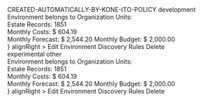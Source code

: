 
<Meta title="Pages/appDetails" />

<Preview>
  <Story name="default">
    <Box spacing={"spacing04"} style={{ maxWidth: "1440px" }}>
      <Box
        boxStyle="lightGrey"
        spacing="spacing02"
      >
        <Row>
          <Col sm={5} md={4} lg={6}>
            <Flex>
              <Hidden xs>
                <Tooltip
                  status="danger"
                  caption="13% more than AUG, 2020"
                  position="left"
                >
                  <PieChart
                    progress={13}
                    size={52}
                    strokeWidth={8}
                    color="danger"
                  >
                    <SVGIcon name="forecastUp" color="danger" />
                  </PieChart>
                </Tooltip>
              </Hidden>
              <div>
                <Text
                  nowrap
                  size="lg"
                  weight="medium"
                  tag="div"
                  width="12rem"
                  mb={theme.spacing.spacing01}
                  ml={theme.spacing.spacing04}
                >
                  CREATED-AUTOMATICALLY-BY-KONE-ITO-POLICY
                </Text>
                <Flex>
                  <Text size="sm" tag="span" ml={theme.spacing.spacing04}>
                    development
                  </Text>
                </Flex>
              </div>
              <div
                style={{
                  paddingLeft: theme.spacing.spacing04,
                  borderLeft: theme.borders.grey,
                }}
              >
                <Text size="sm" tag="div" mb={theme.spacing.spacing02}>
                  Environment belongs to Organization Units:
                </Text>
                <div>
                  <Tag color="#d35400" text="AUTO_2019_4_16_11_13_6_8731999" />
                  <Tag color="#95a5a6" text="AUTO345" />
                  <Tag icon="edit" />
                </div>
              </div>
            </Flex>
          </Col>
          <Col sm={3} md={4} lg={6}>
            <Flex justifyContent="flex-end">
              <Hidden xs sm>
                <div
                  style={{
                    width: "9rem",
                    paddingLeft: theme.spacing.spacing04,
                    borderLeft: theme.borders.grey,
                  }}
                >
                  <Text size="sm" tag="div" mb={theme.spacing.spacing01}>
                    Estate Records:
                  </Text>
                  <Text size="lg" tag="div">
                    1851
                  </Text>
                </div>
              </Hidden>
              <div
                style={{
                  width: "9rem",
                  paddingLeft: theme.spacing.spacing04,
                  borderLeft: theme.borders.grey,
                }}
              >
                <Text size="sm" tag="div" mb={theme.spacing.spacing01}>
                  Monthly Costs:
                </Text>
                <Text size="lg" weight="medium" tag="div">
                  $ 604.19
                </Text>
              </div>
              <Hidden xs sm>
                <div
                  style={{
                    width: "14rem",
                    paddingLeft: theme.spacing.spacing04,
                    borderLeft: theme.borders.grey,
                    marginRight: "1rem",
                  }}
                >
                  <Flex py={theme.spacing.spacing01}>
                    <Text size="sm" tag="div" width="7rem">
                      Monthly Forecast:
                    </Text>
                    <Text
                      size="sm"
                      tag="div"
                      ml={theme.spacing.spacing02}
                      weight="medium"
                    >
                      $ 2,544.20
                    </Text>
                  </Flex>
                  <Flex py={theme.spacing.spacing01}>
                    <Text size="sm" tag="div" width="7rem">
                      Monthly Budget:
                    </Text>
                    <Text
                      size="sm"
                      tag="div"
                      ml={theme.spacing.spacing02}
                      weight="medium"
                    >
                      $ 2,000.00
                    </Text>
                  </Flex>
                </div>
              </Hidden>
              <Popover
                trigger={<Button severity="low" icon="menu" size="md" />}
                alignRight
              >
                <Navigation.Container popoverMenu>
                  <Navigation.Item
                    as="a"
                    href="http://google.com"
                    target="_blank"
                  >
                    <SVGIcon name="edit"/><Text tag="span">Edit Environment</Text>
                  </Navigation.Item>
                  <Navigation.Item
                    as="a"
                    href="http://google.com"
                    target="_blank"
                  >
                    <SVGIcon name="target"/><Text tag="span">Discovery Rules</Text>
                  </Navigation.Item>
                  <Navigation.Item
                    as="a"
                    href="http://google.com"
                    target="_blank"
                  >
                    <SVGIcon name="trash" /><Text tag="span">Delete</Text>
                  </Navigation.Item>
                </Navigation.Container>
              </Popover>
            </Flex>
          </Col>
        </Row>
      </Box>
      <Box
        boxStyle="lightGrey"
        spacing="spacing02"
      >
        <Row>
          <Col sm={5} md={4} lg={6}>
            <Flex>
              <Hidden xs>
                <Tooltip
                  status="danger"
                  caption="13% more than AUG, 2020"
                  position="left"
                >
                  <PieChart
                    progress={13}
                    size={52}
                    strokeWidth={8}
                    color="danger"
                  >
                    <SVGIcon name="forecastUp" color="danger" />
                  </PieChart>
                </Tooltip>
              </Hidden>
              <div>
                <Text
                  nowrap
                  size="lg"
                  weight="medium"
                  tag="div"
                  width="12rem"
                  mb={theme.spacing.spacing01}
                  ml={theme.spacing.spacing04}
                >
                  experimental
                </Text>
                <Flex>
                  <Text size="sm" tag="span" ml={theme.spacing.spacing04}>
                    other
                  </Text>
                </Flex>
              </div>
              <div
                style={{
                  paddingLeft: theme.spacing.spacing04,
                  borderLeft: theme.borders.grey,
                }}
              >
                <Text size="sm" tag="div" mb={theme.spacing.spacing02}>
                  Environment belongs to Organization Units:
                </Text>
                <div>
                  <Tag color="#d35400" text="AUTO_2019_4_16_11_13_6_8731999" />
                  <Tag color="#95a5a6" text="AUTO345" />
                  <Tag icon="edit" />
                </div>
              </div>
            </Flex>
          </Col>
          <Col sm={3} md={4} lg={6}>
            <Flex justifyContent="flex-end">
              <Hidden xs sm>
                <div
                  style={{
                    width: "9rem",
                    paddingLeft: theme.spacing.spacing04,
                    borderLeft: theme.borders.grey,
                  }}
                >
                  <Text size="sm" tag="div" mb={theme.spacing.spacing01}>
                    Estate Records:
                  </Text>
                  <Text size="lg" tag="div">
                    1851
                  </Text>
                </div>
              </Hidden>
              <div
                style={{
                  width: "9rem",
                  paddingLeft: theme.spacing.spacing04,
                  borderLeft: theme.borders.grey,
                }}
              >
                <Text size="sm" tag="div" mb={theme.spacing.spacing01}>
                  Monthly Costs:
                </Text>
                <Text size="lg" weight="medium" tag="div">
                  $ 604.19
                </Text>
              </div>
              <Hidden xs sm>
                <div
                  style={{
                    width: "14rem",
                    paddingLeft: theme.spacing.spacing04,
                    borderLeft: theme.borders.grey,
                    marginRight: "1rem",
                  }}
                >
                  <Flex py={theme.spacing.spacing01}>
                    <Text size="sm" tag="div" width="7rem">
                      Monthly Forecast:
                    </Text>
                    <Text
                      size="sm"
                      tag="div"
                      ml={theme.spacing.spacing02}
                      weight="medium"
                    >
                      $ 2,544.20
                    </Text>
                  </Flex>
                  <Flex py={theme.spacing.spacing01}>
                    <Text size="sm" tag="div" width="7rem">
                      Monthly Budget:
                    </Text>
                    <Text
                      size="sm"
                      tag="div"
                      ml={theme.spacing.spacing02}
                      weight="medium"
                    >
                      $ 2,000.00
                    </Text>
                  </Flex>
                </div>
              </Hidden>
              <Popover
                trigger={<Button severity="low" icon="menu" size="md" />}
                alignRight
              >
                <Navigation.Container popoverMenu>
                  <Navigation.Item
                    as="a"
                    href="http://google.com"
                    target="_blank"
                  >
                    <SVGIcon name="edit"/><Text tag="span">Edit Environment</Text>
                  </Navigation.Item>
                  <Navigation.Item
                    as="a"
                    href="http://google.com"
                    target="_blank"
                  >
                    <SVGIcon name="target"/><Text tag="span">Discovery Rules</Text>
                  </Navigation.Item>
                  <Navigation.Item
                    as="a"
                    href="http://google.com"
                    target="_blank"
                  >
                    <SVGIcon name="trash" /><Text tag="span">Delete</Text>
                  </Navigation.Item>
                </Navigation.Container>
              </Popover>
            </Flex>
          </Col>
        </Row>
      </Box>
    </Box>
  </Story>
</Preview>
